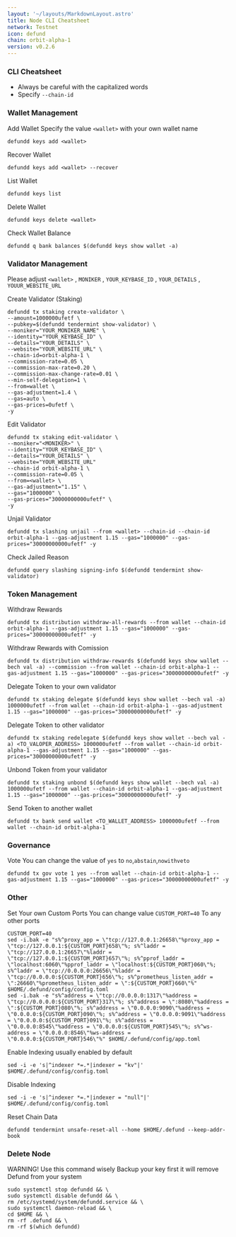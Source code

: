 ```yaml
---
layout: '~/layouts/MarkdownLayout.astro'
title: Node CLI Cheatsheet
network: Testnet
icon: defund
chain: orbit-alpha-1
version: v0.2.6
---
```


### CLI Cheatsheet

- Always be careful with the capitalized words
- Specify `--chain-id`

### Wallet Management

Add Wallet
Specify the value `<wallet>` with your own wallet name

```
defundd keys add <wallet>
```

Recover Wallet
```
defundd keys add <wallet> --recover
```

List Wallet
```
defundd keys list
```

Delete Wallet
```
defundd keys delete <wallet>
```

Check Wallet Balance
```
defundd q bank balances $(defundd keys show wallet -a)
```

### Validator Management

Please adjust `<wallet>` , `MONIKER` , `YOUR_KEYBASE_ID` , `YOUR_DETAILS` , `YOUUR_WEBSITE_URL`

Create Validator (Staking)
```
defundd tx staking create-validator \
--amount=1000000ufetf \
--pubkey=$(defundd tendermint show-validator) \
--moniker="YOUR_MONIKER_NAME" \
--identity="YOUR_KEYBASE_ID" \
--details="YOUR_DETAILS" \
--website="YOUR_WEBSITE_URL" \
--chain-id=orbit-alpha-1 \
--commission-rate=0.05 \
--commission-max-rate=0.20 \
--commission-max-change-rate=0.01 \
--min-self-delegation=1 \
--from=wallet \
--gas-adjustment=1.4 \
--gas=auto \
--gas-prices=0ufetf \
-y
```

Edit Validator
```
defundd tx staking edit-validator \
--moniker="<MONIKER>" \
--identity="YOUR_KEYBASE_ID" \
--details="YOUR_DETAILS" \
--website="YOUR_WEBSITE_URL"
--chain-id orbit-alpha-1 \
--commission-rate=0.05 \
--from=<wallet> \
--gas-adjustment="1.15" \
--gas="1000000" \
--gas-prices="30000000000ufetf" \
-y
```


Unjail Validator
```
defundd tx slashing unjail --from <wallet> --chain-id --chain-id orbit-alpha-1 --gas-adjustment 1.15 --gas="1000000" --gas-prices="30000000000ufetf" -y
```

Check Jailed Reason
```
defundd query slashing signing-info $(defundd tendermint show-validator)
```

### Token Management

Withdraw Rewards
```
defundd tx distribution withdraw-all-rewards --from wallet --chain-id orbit-alpha-1 --gas-adjustment 1.15 --gas="1000000" --gas-prices="30000000000ufetf" -y
```

Withdraw Rewards with Comission
```
defundd tx distribution withdraw-rewards $(defundd keys show wallet --bech val -a) --commission --from wallet --chain-id orbit-alpha-1 --gas-adjustment 1.15 --gas="1000000" --gas-prices="30000000000ufetf" -y
```

Delegate Token to your own validator
```
defundd tx staking delegate $(defundd keys show wallet --bech val -a) 1000000ufetf --from wallet --chain-id orbit-alpha-1 --gas-adjustment 1.15 --gas="1000000" --gas-prices="30000000000ufetf" -y
```

Delegate Token to other validator
```
defundd tx staking redelegate $(defundd keys show wallet --bech val -a) <TO_VALOPER_ADDRESS> 1000000ufetf --from wallet --chain-id orbit-alpha-1 --gas-adjustment 1.15 --gas="1000000" --gas-prices="30000000000ufetf" -y
```

Unbond Token from your validator
```
defundd tx staking unbond $(defundd keys show wallet --bech val -a) 1000000ufetf --from wallet --chain-id orbit-alpha-1 --gas-adjustment 1.15 --gas="1000000" --gas-prices="30000000000ufetf" -y
```

Send Token to another wallet
```
defundd tx bank send wallet <TO_WALLET_ADDRESS> 1000000ufetf --from wallet --chain-id orbit-alpha-1
```

### Governance 

Vote
You can change the value of `yes` to `no`,`abstain`,`nowithveto`

```
defundd tx gov vote 1 yes --from wallet --chain-id orbit-alpha-1 --gas-adjustment 1.15 --gas="1000000" --gas-prices="30000000000ufetf" -y
```

### Other

Set Your own Custom Ports
You can change value `CUSTOM_PORT=40` To any other ports
```
CUSTOM_PORT=40
sed -i.bak -e "s%^proxy_app = \"tcp://127.0.0.1:26658\"%proxy_app = \"tcp://127.0.0.1:${CUSTOM_PORT}658\"%; s%^laddr = \"tcp://127.0.0.1:26657\"%laddr = \"tcp://127.0.0.1:${CUSTOM_PORT}657\"%; s%^pprof_laddr = \"localhost:6060\"%pprof_laddr = \"localhost:${CUSTOM_PORT}060\"%; s%^laddr = \"tcp://0.0.0.0:26656\"%laddr = \"tcp://0.0.0.0:${CUSTOM_PORT}656\"%; s%^prometheus_listen_addr = \":26660\"%prometheus_listen_addr = \":${CUSTOM_PORT}660\"%" $HOME/.defund/config/config.toml
sed -i.bak -e "s%^address = \"tcp://0.0.0.0:1317\"%address = \"tcp://0.0.0.0:${CUSTOM_PORT}317\"%; s%^address = \":8080\"%address = \":${CUSTOM_PORT}080\"%; s%^address = \"0.0.0.0:9090\"%address = \"0.0.0.0:${CUSTOM_PORT}090\"%; s%^address = \"0.0.0.0:9091\"%address = \"0.0.0.0:${CUSTOM_PORT}091\"%; s%^address = \"0.0.0.0:8545\"%address = \"0.0.0.0:${CUSTOM_PORT}545\"%; s%^ws-address = \"0.0.0.0:8546\"%ws-address = \"0.0.0.0:${CUSTOM_PORT}546\"%" $HOME/.defund/config/app.toml
```

Enable Indexing usually enabled by default
```
sed -i -e 's|^indexer *=.*|indexer = "kv"|' $HOME/.defund/config/config.toml
```

Disable Indexing
```
sed -i -e 's|^indexer *=.*|indexer = "null"|' $HOME/.defund/config/config.toml
```

Reset Chain Data
```
defundd tendermint unsafe-reset-all --home $HOME/.defund --keep-addr-book
```

### Delete Node

WARNING! Use this command wisely 
Backup your key first it will remove Defund from your system

```
sudo systemctl stop defundd && \
sudo systemctl disable defundd && \
rm /etc/systemd/system/defundd.service && \
sudo systemctl daemon-reload && \
cd $HOME && \
rm -rf .defund && \
rm -rf $(which defundd)
```

